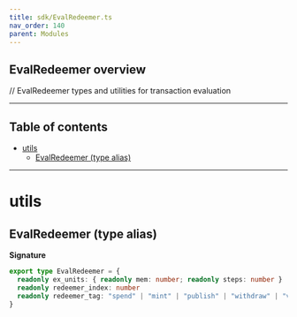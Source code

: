```yaml
---
title: sdk/EvalRedeemer.ts
nav_order: 140
parent: Modules
---
```


## EvalRedeemer overview

// EvalRedeemer types and utilities for transaction evaluation

---

<h2 className="text-delta">Table of contents</h2>

- [utils](#utils)
  - [EvalRedeemer (type alias)](#evalredeemer-type-alias)

---

# utils

## EvalRedeemer (type alias)

**Signature**

```ts
export type EvalRedeemer = {
  readonly ex_units: { readonly mem: number; readonly steps: number }
  readonly redeemer_index: number
  readonly redeemer_tag: "spend" | "mint" | "publish" | "withdraw" | "vote" | "propose"
}
```
